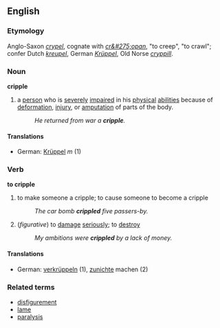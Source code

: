 ==English==
===Etymology===
Anglo-Saxon ''[[crypel]]'', cognate with ''[[cr&#275;opan]]'', "to creep", "to crawl"; confer Dutch ''[[kreupel]]'', German ''[[Krüppel]]'', Old Norse ''[[cryppill]]''.
===Noun===
'''cripple'''
# a [[person]] who is [[severe]]ly [[impair]]ed in his [[physical]] [[abilitiy|abilities]] because of [[deformation]], [[injury]], or [[amputation]] of parts of the body.
#:''He returned from war a '''cripple'''.''
====Translations====
*German: [[Krüppel]] ''m'' (1)
===Verb===
'''to cripple'''
# to make someone a cripple; to cause someone to become a cripple
#:''The car bomb '''crippled''' five passers-by.''
# (''figurative'') to [[damage]] [[serious]]ly; to [[destroy]]
#:''My ambitions were '''crippled''' by a lack of money.''
====Translations====
*German: [[verkrüppeln]] (1), [[zunichte]] machen (2)
===Related terms===
*[[disfigurement]]
*[[lame]]
*[[paralysis]]